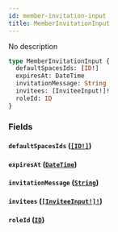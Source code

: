 ```yaml
---
id: member-invitation-input
title: MemberInvitationInput
---
```


No description

```graphql
type MemberInvitationInput {
  defaultSpacesIds: [ID!]
  expiresAt: DateTime
  invitationMessage: String
  invitees: [InviteeInput!]!
  roleId: ID
}
```

### Fields

#### `defaultSpacesIds` ([`[ID!]`](/docs/graphql/scalars/id))

#### `expiresAt` ([`DateTime`](/docs/graphql/scalars/date-time))

#### `invitationMessage` ([`String`](/docs/graphql/scalars/string))

#### `invitees` ([`[InviteeInput!]!`](/docs/graphql/inputs/invitee-input))

#### `roleId` ([`ID`](/docs/graphql/scalars/id))
